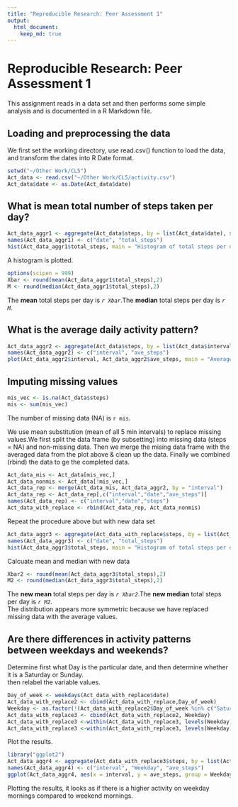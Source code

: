 ```yaml
---
title: "Reproducible Research: Peer Assessment 1"
output: 
  html_document:
    keep_md: true
---
```


# Reproducible Research: Peer Assessment 1

This assignment reads in a data set and then performs some simple analysis
and is documented in a R Markdown file.

## Loading and preprocessing the data

We first set the working directory, use read.csv() function to load the data, 
and transform the dates into R Date format.
``` r
setwd("~/Other Work/CL5")
Act_data <- read.csv("~/Other Work/CL5/activity.csv")
Act_data$date <- as.Date(Act_data$date)
```

## What is mean total number of steps taken per day?

``` r
Act_data_aggr1 <- aggregate(Act_data$steps, by = list(Act_data$date), sum, na.rm = TRUE )
names(Act_data_aggr1) <- c("date", "total_steps")
hist(Act_data_aggr1$total_steps, main = "Histogram of total steps per day", xlab = "total steps")
```

A histogram is plotted.

``` r
options(scipen = 999)
Xbar <- round(mean(Act_data_aggr1$total_steps),2)
M <- round(median(Act_data_aggr1$total_steps),2)
```

The **mean** total steps per day is *`r Xbar`*.The **median** total steps per day is *`r M`*.


## What is the average daily activity pattern?

``` r
Act_data_aggr2 <- aggregate(Act_data$steps, by = list(Act_data$interval), mean, na.rm = TRUE )
names(Act_data_aggr2) <- c("interval", "ave_steps")
plot(Act_data_aggr2$interval, Act_data_aggr2$ave_steps, main = "Average steps within the day", xlab = "Time in 5 mins block", ylab = "Average steps", type = "l")
```

## Imputing missing values

``` r
mis_vec <- is.na(Act_data$steps)
mis <- sum(mis_vec)
```

The number of missing data (NA) is `r mis`.    

We use mean substitution (mean of all 5 min intervals) to replace missing values.We first split the data frame (by subsetting) into missing data (steps = NA) and non-missing data. Then we merge the mising data frame with the averaged data from the plot above & clean up the data. Finally we combined (rbind) the data to ge the completed data. 

``` r
Act_data_mis <- Act_data[mis_vec,]
Act_data_nonmis <- Act_data[!mis_vec,]
Act_data_rep <- merge(Act_data_mis, Act_data_aggr2, by = "interval")
Act_data_rep <- Act_data_rep[,c("interval","date","ave_steps")]
names(Act_data_rep) <- c("interval","date","steps")
Act_data_with_replace <- rbind(Act_data_rep, Act_data_nonmis)
```

Repeat the procedure above but with new data set

``` r
Act_data_aggr3 <- aggregate(Act_data_with_replace$steps, by = list(Act_data_with_replace$date), sum, na.rm = TRUE )
names(Act_data_aggr3) <- c("date", "total_steps")
hist(Act_data_aggr3$total_steps, main = "Histogram of total steps per day", xlab = "total steps")
```

Calcuate mean and median with new data

``` r
Xbar2 <- round(mean(Act_data_aggr3$total_steps),2)
M2 <- round(median(Act_data_aggr3$total_steps),2)
```

The **new mean** total steps per day is *`r Xbar2`*.The **new median** total steps per day is *`r M2`*.    
The distribution appears more symmetric because we have replaced missing data with the average values.

## Are there differences in activity patterns between weekdays and weekends?

Determine first what Day is the particular date, and then determine whether it is a Saturday or Sunday.  
then relabel the variable values.

``` r
Day_of_week <- weekdays(Act_data_with_replace$date)
Act_data_with_replace2 <- cbind(Act_data_with_replace,Day_of_week)
Weekday <- as.factor(!(Act_data_with_replace2$Day_of_week %in% c("Saturday", "Sunday")))
Act_data_with_replace3 <- cbind(Act_data_with_replace2, Weekday)
Act_data_with_replace3 <-within(Act_data_with_replace3, levels(Weekday)[levels(Weekday) == TRUE] <- "Weekday")
Act_data_with_replace3 <-within(Act_data_with_replace3, levels(Weekday)[levels(Weekday) == FALSE] <- "Weekend")
```

Plot the results.

``` r
library("ggplot2")
Act_data_aggr4 <- aggregate(Act_data_with_replace3$steps, by = list(Act_data_with_replace3$interval, Act_data_with_replace3$Weekday), mean, na.rm = TRUE )
names(Act_data_aggr4) <- c("interval", "Weekday", "ave_steps")
ggplot(Act_data_aggr4, aes(x = interval, y = ave_steps, group = Weekday)) + geom_line() + facet_wrap( ~ Weekday)
```

Plotting the results, it looks as if there is a higher activity on weekday mornings compared to weekend mornings.